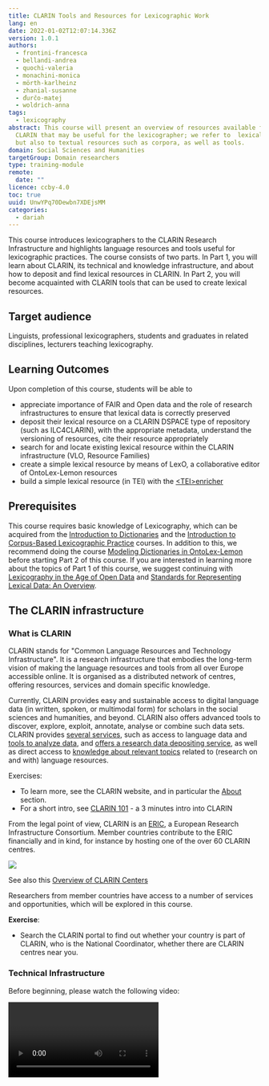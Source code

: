 ```yaml
---
title: CLARIN Tools and Resources for Lexicographic Work
lang: en
date: 2022-01-02T12:07:14.336Z
version: 1.0.1
authors:
  - frontini-francesca
  - bellandi-andrea
  - quochi-valeria
  - monachini-monica
  - mörth-karlheinz
  - zhanial-susanne
  - ďurčo-matej
  - woldrich-anna
tags:
  - lexicography
abstract: This course will present an overview of resources available from
  CLARIN that may be useful for the lexicographer; we refer to  lexical datasets
  but also to textual resources such as corpora, as well as tools.
domain: Social Sciences and Humanities
targetGroup: Domain researchers
type: training-module
remote:
  date: ""
licence: ccby-4.0
toc: true
uuid: UnwYPq70Dewbn7XDEjsMM
categories:
  - dariah
---
```


This course introduces lexicographers to the CLARIN Research Infrastructure and highlights language resources and tools useful for lexicographic practices. The course consists of two parts. In Part 1, you will learn about CLARIN, its technical and knowledge infrastructure, and about how to deposit and find lexical resources in CLARIN. In Part 2, you will become acquainted with CLARIN tools that can be used to create lexical resources.

## Target audience

Linguists, professional lexicographers, students and graduates in related disciplines, lecturers teaching lexicography.

## Learning Outcomes

Upon completion of this course, students will be able to

* appreciate importance of FAIR and Open data and the role of research infrastructures to ensure that lexical data is correctly preserved
* deposit their lexical resource on a CLARIN DSPACE type of repository (such as ILC4CLARIN), with the appropriate metadata, understand the versioning of resources, cite their resource appropriately
* search for and locate existing lexical resource within the CLARIN infrastructure (VLO, Resource Families)
* create a simple lexical resource by means of LexO, a collaborative editor of OntoLex-Lemon resources
* build a simple lexical resource (in TEI) with the [\<TEI>enricher](https://howto.acdh.oeaw.ac.at/en/resources/creating-lexical-resources-with-tei-enricher)

## Prerequisites

This course requires basic knowledge of Lexicography, which can be acquired from the [Introduction to Dictionaries](/id/q0P4oqySKxkbcLhtXz49J) and the [Introduction to Corpus-Based Lexicographic Practice](/id/50Ga8xo5uDgdrz2eIIifW) courses. In addition to this, we recommend doing the course [Modeling Dictionaries in OntoLex-Lemon](/id/XUpXflNpQ08j3hdNp7pSi) before starting Part 2 of this course. If you are interested in learning more about the topics of Part 1 of this course, we suggest continuing with [Lexicography in the Age of Open Data](/id/n7FC_lX46pwvJQN50Dtjs) and [Standards for Representing Lexical Data: An Overview](/id/REhOykBU7pPs5zOAENdah).

## The CLARIN infrastructure

### What is CLARIN

CLARIN stands for "Common Language Resources and Technology Infrastructure". It is a research infrastructure that embodies the long-term vision of making the language resources and tools from all over Europe accessible online. It is organised as a distributed network of centres, offering resources, services and domain specific knowledge.

Currently, CLARIN provides easy and sustainable access to digital language data (in written, spoken, or multimodal form) for scholars in the social sciences and humanities, and beyond. CLARIN also offers advanced tools to discover, explore, exploit, annotate, analyse or combine such data sets. CLARIN provides [several services](https://www.clarin.eu/content/services), such as access to language data and [tools to analyze data](https://www.clarin.eu/content/language-resource-switchboard), and [offers a research data depositing service](https://www.clarin.eu/node/3773), as well as direct access to [knowledge about relevant topics](https://www.clarin.eu/node/4061) related to (research on and with) language resources.

Exercises:

* To learn more, see the CLARIN website, and in particular the [About](https://www.clarin.eu/content/about-clarin) section.
* For a short intro, see [CLARIN 101](https://www.youtube.com/watch?v=XS-bo2rLTsg\&list=PLlKmS5dTMgw2XgWNuzQtGn_twUm-SHIL9\&index=1) - a 3 minutes intro into CLARIN

From the legal point of view, CLARIN is an [ERIC](https://ec.europa.eu/info/research-and-innovation/strategy/strategy-2020-2024/our-digital-future/european-research-infrastructures/eric_en), a European Research Infrastructure Consortium. Member countries contribute to the ERIC financially and in kind, for instance by hosting one of the over 60 CLARIN centres.

![](https://www.clarin.eu/sites/default/files/styles/large/public/CLARIN-Map-Europe-2021-10_0.jpg?itok=QYwdLZv_)

See also this [Overview of CLARIN Centers](https://www.clarin.eu/content/overview-clarin-centres)

Researchers from member countries have access to a number of services and opportunities, which will be explored in this course.

**Exercise**:

* Search the CLARIN portal to find out whether your country is part of CLARIN, who is the National Coordinator, whether there are CLARIN centres near you.

### Technical Infrastructure

Before beginning, please watch the following video:

<Video provider="youtube" id="YvZ9Y_uyr7M" />

CLARIN is organised as a networked federation of [centres](https://www.clarin.eu/content/clarin-centres) located in various countries: language data repositories, service centres and knowledge centres, with single sign-on access for all members of the academic community in all participating countries.

Tools and data from different centres are interoperable, so that data collections can be combined and tools from different sources can be chained to perform complex operations to support researchers in their work.

Interoperability is achieved by central services, accessible from the CLARIN portal, which allow one to discover and use resources made available and hosted by the various centres.

The [Virtual Language Observatory - VLO](https://www.clarin.eu/content/virtual-language-observatory-vlo) provides a means of exploring language resources and tools. Its aim is to provide an easy to use interface, allowing for a uniform search and discovery process for a large number of resources from a wide variety of domains. Facets make it easy to explore and access available resources.

The VLO searches for metadata only. To enable researchers to search for specific patterns across collections of data, CLARIN developed [Content Search](https://www.clarin.eu/content/content-search), a search engine that connects to the local data collections that are available in the centres. The data itself stays at the centre where it is hosted – therefore the underlying technique is called federated content search. The search engine summarizes and displays what is available. An easy next step is to go to the centre's specialised search interface to perform a more sophisticated query.

Finally, the [Language Resource Switchboard](https://www.clarin.eu/content/language-resource-switchboard) is a tool that helps you to find a matching language processing web application for your data. After uploading a file or entering a URL, you can select which task to perform. The Switchboard will then provide you with a list of available CLARIN tools to analyze the input. Crucially, the Switchboard can also be activated from data found from the VLO.

Exercises:

* Explore the VLO (later we will see how to search for lexical resources in the VLO) and the Content Search
* Try to upload a short text in your language on to the [Switchboard](https://switchboard.clarin.eu/), to see what resources are available

### Knowledge Infrastructure

The mission of the CLARIN Knowledge Infrastructure (KI) is to ensure that the knowledge and expertise available within CLARIN do not exist as a fragmented collection of unconnected bits and pieces, but are made accessible in an organized way to the CLARIN community and to the Social Sciences and Humanities research community at large. We will not go into the details of the [CLARIN Knowledge Infrastructure](https://www.clarin.eu/content/knowledge-infrastructure). For more information see the relevant section of the CLARIN portal, but just provide the elements that are more relevant for the purposes of this course.

[CLARIN Knowledge Centres](https://www.clarin.eu/content/knowledge-centres) (abbreviated K-centres) are a cornerstone of the CLARIN knowledge infrastructure. K-centres are institutions that have agreed to share their knowledge and expertise on one or more aspects of the domain covered by the CLARIN infrastructure. They all have a helpdesk that will respond to requests within 2 working days. Some offer on-line courses, some offer best-practice documents, some offer guidance in getting access to and using data and tools, some are willing to host receivers of CLARIN mobility grants, and there are many more models in which the expertise is offered and shared.

Another important source of information on Language Resources is the [Resource Families initiative](https://www.clarin.eu/resource-families). The aim of the CLARIN Resource Families initiative is to provide a user-friendly overview per data type of the available language resources in the CLARIN infrastructure aimed at the needs of researchers from digital humanities, social sciences and human language technologies. The overviews are meant to facilitate comparative research and the listings are sorted by language.

In addition, CLARIN offers an extensive collection of [Video Lectures](http://videolectures.net/clarin/).

Other useful CLARIN initiatives are:

* The [Digital Humanities Course Registry](https://dhcr.clarin-dariah.eu/info) is a curated platform that provides an overview of the growing range of teaching activities in the field of digital humanities worldwide. It is maintained as a joint effort of two European research infrastructures: CLARIN-ERIC and DARIAH-EU.
* The [Standard Committee (SC) ](https://www.clarin.eu/governance/standards-committee)and a [Committee for Legal and Ethical Issues (CLIC)](https://www.clarin.eu/governance/legal-issues-committee), which provide advice and guidance in their respective areas of competence.

Finally CLARIN has developed a number of [funding and support instruments](https://www.clarin.eu/content/funding-opportunities) which are meant to address strategic priorities that require cross-country collaboration, exchange of expertise, training or mobility.

If you have a new project, and are looking for information and expertise on a specific topic ***remember*** that ***all researchers*** from CLARIN member and observer countries can:

* contact a K-centre to ask for relevant information
* apply for a mobility grant to visit a centre
* avail themselves of other support instruments, for instance to organise events
* get in touch with the SC and CLIC representatives for information on standards and legal issues - notice that members of the CLARIN standard committee have been involved in the ELEXIS project and have extensive expertise on lexical resources.
* finally, get in touch with your CLARIN National Coordinator and national centres

Use the CLARIN KI to find useful information for your lexicography project or training

Exercises

* Use the [keyword based search](https://vonweber.nl/cgi/kcentres_search.cgi) to find information on K-centres with expertise in your area
* Search for online courses from your country in the [DH course registry](https://dhcr.clarin-dariah.eu/info)

### CLARIN and FAIR, Open Data

The [FAIR data principles](https://www.force11.org/group/fairgroup/fairprinciples) state that language resources, like all research data, have to be Findable, Accessible, Interoperable, Reusable. Even though CLARIN has been in existence for a longer period than the FAIR data principles themselves, the core values of CLARIN – facilitating the reuse of language data and tools for research – align very closely with FAIR. CLARIN was a FAIR case 'avant la lettre'.

Exercise:

* [Read on the CLARIN portal](https://www.clarin.eu/fair) how the CLARIN services can help you make your Lexical resources and other Language Resources FAIR

In particular, CLARIN deposit services are crucial to adhere to good principles of [Open Science](https://ec.europa.eu/info/research-and-innovation/strategy/strategy-2020-2024/our-digital-future/open-science_en).

* Many CLARIN centres are [certified](https://www.clarin.eu/content/certified-centres), thus ensuring long term preservation of data and the adherence to shared data curation practices
* The [CLARIN Service Provider Federation ](https://www.clarin.eu/content/federated-identity)allows users to access protected data stored on a CLARIN centre with Single Sign On, that is with your institutional login
* Moreover, CLARIN centres will advise you on the best choice of [license](https://www.clarin.eu/content/licenses-and-clarin-categories) for your data, to ensure maximum visibility and will help you to make your data as open as possible.

**Remember**, while institutional repositories can be very useful to keep all of your scientific production in one place, depositing in disciplinary repositories such as clarin centres is recommended to ensure the visibility of your data to the most relevant communities. In the case of CLARIN, the visibility to the broader DH community is ensured by the VLO.

Finally, the adherence to Open Science principles is now more and more a requirement for funded projects, especially at the European Level. A [Data Management Plan](https://www.eosc-hub.eu/deliverable/d16-data-management-plan) (DMP), that is to say a document that specifies how research data will be collected, processed, monitored and catalogued during the project lifetime - is required for Horizon Europe projects too.

Exercises:

* [Read on the CLARIN portal](https://www.clarin.eu/content/support-eu-funded-projects) how CLARIN can help you with your project and DMP
* Learn more about FAIR data and Open Science in the course "Lexicography in the Age of Open Data" TODO: ADD LINK (Toma)

### Searching for resources and information in the CLARIN infrastructure

We have seen that the CLARIN [VLO](https://vlo.clarin.eu/) is a sort of meta catalogue that gives access to all resources from the various centres. Metadata from repositories in the CLARIN network are harvested on a weekly basis, so when a new resource is deposited in one of them, it will become almost immediately visible from the VLO. Note that different centres use different but interoperable metadata profiles.

* You can find out more about metadata and CLARIN on the [website](https://www.clarin.eu/faq-page/275).

Let us see now how to make a search on the VLO, and more specifically how to find how many digitised dictionaries are present and in which languages and formats:

* First of all, go to the [VLO](https://vlo.clarin.eu/) home page and click on the button "Take a quick tour". You will be guided through all of the main search functions
* Then go back to the home page, click "See all records" to activate the faceted search
* First run a free text query for "French dictionary", you can see that results are not very precise. Sometimes you obtain bilingual resources or even resources that are not in French
* With a [faceted search](https://vlo.clarin.eu/search) you can be more precise. Try first to select [ResourceType = Dictionary](https://vlo.clarin.eu/search?15\&fq=resourceClass:Dictionary\&fqType=resourceClass:or). Only a few resources appear. Why? Because many of the resources from the previous search are not classified as "Dictionary", but as "Lexical Resources". Now try [ResourceType = lexicalResource](https://vlo.clarin.eu/search?15\&fq=resourceClass:lexicalResource\&fqType=resourceClass:or).
* You can combine various resource types in one query. Such as ResourceType = [lexicalResource+LexicalResource+Dictionary](https://vlo.clarin.eu/?2\&fq=resourceClass:lexicalResource\&fq=resourceClass:Lexical+resource\&fq=resourceClass:Dictionary\&fqType=resourceClass:or)
* However, the concept of Lexical Resource is broader than that of Dictionary, so your search will yield resources such as worlists, WordNets, etc. Try to add the free text search now, to[ filter only those resources that are called "Dictionary"](https://vlo.clarin.eu/?2\&fq=resourceClass:lexicalResource\&fq=resourceClass:Lexical+resource\&fq=resourceClass:Dictionary\&fqType=resourceClass:or\&q=dictionary)
* You can now use the Language facet to explore all the languages for which a dictionary is present in CLARIN
* Select for instance the [Concise Dictionary of Latvian](https://vlo.clarin.eu/record/https_58__47__47_hdl.handle.net_47_11372_47_LRT-476_64_format_61_cmdi?19\&count=304\&docId=https_58__47__47_hdl.handle.net_47_11372_47_LRT-476_64_format_61_cmdi\&fq=resourceClass:lexicalResource\&fq=resourceClass:Lexical+resource\&fq=resourceClass:Dictionary\&fqType=resourceClass:or\&index=31\&q=dictionary), access the [resource](http://www.tezaurs.lv/lvv/) or go to the [landing page](https://lindat.mff.cuni.cz/repository/xmlui/handle/11372/LRT-476) on the Lindat repository; you can see that in this case the record does not contain a downloadable file. The resource can only be accessed online
* Select now the[ LMF Contemporary Arabic dictionary](https://vlo.clarin.eu/record/https_58__47__47_hdl.handle.net_47_11372_47_LRT-1944_64_format_61_cmdi?26\&q=Dictionary\&fqType=resourceClass:or\&fq=resourceClass:Dictionary\&fq=resourceClass:lexicalResource\&fq=resourceClass:Lexical+resource\&fqType=languageCode:or\&fq=languageCode:code:ara\&index=2\&count=35), also hosted by Lindat. By accessing the [landing page](http://hdl.handle.net/11372/LRT-1944), you will find the downloadable file at the bottom of the record. As stated in the description, the format is XML, following the [LMF standard](https://www.iso.org/obp/ui/#iso:std:iso:24613:ed-1:v1:en)

Explore further:

* Check how many other resources are available in XML format
* Which language has more dictionaries in the VLO after English? Where do these resources come from? Use the button "Show more facets" to explore different values of the "Data Provider" facet

Corpora and concordancers can also be useful resources for lexicographers. The VLO allows you to search for this type of resource too. You can follow a similar strategy as the one described above. Searching for Finnish corpora you will find for instance the "[Corpus of Finnish Magazines and Newspapers from the 1990s and 2000s, Version 2](http://urn.fi/urn:nbn:fi:lb-201711241)", which is made available by Fin-CLARIN via the [Korp](https://korp.csc.fi/) interface.

* Explore the aforementioned corpus and many others from Korp
* A lot more concordancers are available within CLARIN, and many of them are accessible from the Content Search. Explore the [collocations of "affaire/Affaire" in German and French corpora](https://contentsearch.clarin.eu/?\&query=affaire#).

As these exercises have shown us, the VLO gives access to a large number of resources. Faceted searches allow expert users to refine their criteria and run very specific queries. It may be a bit difficult to get a quick overview of a given type of resource. For this reason, the [Resource Families project](https://www.clarin.eu/resource-families) was launched. It collects resources from CLARIN centres and also other relevant resources by type; additional metadata are added and the resulting lists are collected in easy to explore pre-compiled lists.

Currently overviews are available of 12 corpora families, 5 families of lexical resources, and 4 tool families.

* Check the Resource Family "[Dictionaries](https://www.clarin.eu/resource-families/dictionaries)". Do you find all the resources that were retrieved from the previous VLO queries?
* Which dictionaries can be accessed online and which also downloaded?
* Some resources are integrated in fully fledged lexicographic environments. Explore for instance the [Digital Dictionary of the German Language (DWDS)](https://www.dwds.de/)'s web page.

The CLARIN knowledge infrastructure also contains useful information on lexicographic tools and resources.

* You can use the[ K-centres search function](https://vonweber.nl/cgi/kcentres_search.cgi) and type in "Dictionaries", to find all the k-centres with lexicographic expertise

Finally, you can also explore the [Tour De CLARIN](https://www.clarin.eu/Tour-de-CLARIN), an initiative that aims to periodically highlight prominent resources, tools, research outcomes, events from a particular CLARIN national consortium or centre.

* Open the pdf for volume 1 and search for "Dictionaries". What do you find?
* What is the "Viennese Lexicographic Editor" ?

### Depositing Services

As we have seen, in order to fully adhere to the principles of Open Science, your data must be deposited in a certified repository. To help researchers to store their resources (e.g. corpora, lexica, audio and video recordings, annotations, grammars, etc.) in a sustainable way, many of the CLARIN centres offer a depositing service. They are willing to store the resources in their repository and assist with the technical and organisational details. This has a wide range of advantages:

* Long-term archiving: a storage guarantee can be given for a long period (up to 50 years in some cases)
* Resources can be cited easily with a [persistent identifier](https://www.clarin.eu/content/persistent-identifiers) (PID)
* The resources and their metadata will be integrated into the infrastructure, making it possible to search them efficiently.
* Password-protected resources can be made available via institutional login.
* Once resources are integrated in the CLARIN infrastructure, they can be analyzed and enriched more easily with various linguistic tools (e.g. automated part-of-speech tagging, phonetic alignment or audio/video analysis).

Here is what you have to do to deposit your lexical resource on a CLARIN repository. This step-by-step guide is imagined for a small project. For larger projects please contact the CLARIN centre beforehand.

**Find your repository** from the list of certified [CLARIN depositing services](https://www.clarin.eu/content/depositing-services).

**Check** on the repository's web page whether you have the right to deposit and what are the resources. For instance, the CLARIN Slovenia repository ([CLARIN.SI](https://www.clarin.si/repository)) contains a statement with the conditions and terms of use. It also contains an explanation of [why the CLARIN.SI repository is a good choice](https://www.clarin.si/repository/xmlui/page/faq#why-should-i-submit-my-data-into-your-repository).

**Is the data in the right format?** Your lexical resource should be deposited in a standard format (TODO link with "Standards for Representing Lexical Data: An Overview"), and provided with the correct documentation. Some repositories only accept some types of language resources, or some standards. For instance the French CLARIN centre [Ortolang](https://www.ortolang.fr/information/presentation) recommends XML, TEI, LMF, MAF and SYNAF.

**Choice of license**. CLARIN repositories can provide help in the choice of the license; they will respect your choice of license but will encourage you to choose an open one if possible. You can also use the [CLARIN license calculator](https://www.clarin.eu/content/clarin-license-category-calculator).

How to deposit. Various CLARIN repositories use different software, for this reason there is not a single guide to depositing data. However, many CLARIN centres use [CLARIN DSpace](https://github.com/ufal/clarin-dspace). Depositing in any such centre is very easy to do.

* Read the excellent deposit [tutorial](https://www.clarin.si/repository/xmlui/page/deposit) on the CLARIN Slovenia repository; other centres using CLARIN dspace have similar pages ([see the Italian one](https://dspace-clarin-it.ilc.cnr.it/repository/xmlui/page/deposit))
* Explore the way in which various types of lexical resources are deposited and described on the [ILC4CLARIN repository](https://dspace-clarin-it.ilc.cnr.it/repository/xmlui/discover?filtertype=type\&filter_relational_operator=equals\&filter=lexicalConceptualResource)

Once the lexical resource is deposited on the repository, it will become searchable via the VLO as well, usually in a few days.

**Citation**: you should note down the PID (CLARIN uses *handles*) that your resource has been assigned, and use it to cite the resource in your papers, CV, and professional website. You should encourage others to use the preferred citation form including the PID. By doing so, you can track citations of your data, for instance by searching on Google Scholar.

* Check the citations of resources from the [Lithuanian repository](https://clarin.vdu.lt/xmlui/), by running a [Google Scholar query](https://scholar.google.com/scholar?start=20\&q=%2220.500.11821%22\&hl=en\&lr=\&as_sdt=0,5) on the repository's prefix.
* To know more about this topic, watch the recordings of the [SSHOC Workshop: Data Citation in Practice](https://www.sshopencloud.eu/events/sshoc-workshop-data-citation-practice). You will also learn about another very useful CLARIN service, the [Virtual Collections Registry](https://www.clarin.eu/content/virtual-collections).

**Versioning:** check what is the versioning policy of the repository. CLARIN repositories normally operate on a strict versioning policy. Every time you change your data a new version should be submitted, no matter how small the change. Old versions continue to exist, but point to new ones.

* Check this resource on the Lindat CLARIN repository, which is currently replaced by a [more recent one](http://hdl.handle.net/11234/1-3186), as the page shows.

  > Hajič, Jan and Hlaváčová, Jaroslava, 2016, MorfFlex CZ 161115, LINDAT/CLARIAH-CZ digital library at the Institute of Formal and Applied Linguistics (ÚFAL), Faculty of Mathematics and Physics, Charles University, [http://hdl.handle.net/11234/1-1834](http://hdl.handle.net/11234/1-1834).

**Remember.** Data can be available in various formats. It is important to learn to distinguish between the information contained in a given lexical resource, and the various formats and modes it is accessible in.

* Consider the Resource "Italwordnet". See in the VLO how it is available in various formats ([query here](https://vlo.clarin.eu/?0\&q=italwordnet)). Then check out the [online browsing interface](http://www.ilc.cnr.it/iwndb_php/).

Only when a lexical resource is downloadable in its source format, so that the user can perform any query on it, can it be considered fully open.

## Using CLARIN Tools for lexicography

### **LexO-lite: what is and who is it for**

LexO-lite (simply LexO from now on) is a collaborative web editor for easily building and managing lexical and terminological resources in the context of the Semantic Web. The adoption of Semantic Web technologies and the Linked Data paradigm is driven by the need to ensure the construction of resources that are interoperable, shareable and reusable by the scientific community. LexO's primary objective is to enable lexicographers, scholars and humanists to create a resource ex novo where information can be easily manually curated by humans, that is fundamental for collecting reliable, fine-grained, and explicit information. LexO attempts to make the OntoLex-Lemon model accessible to all those who do not have technical skills, allowing for the adoption of new technological advance in the Semantic Web by Digital Humanities. The tool allows for information to be easily manually curated by humans. LexO is a free and open source project and its source code can be downloaded from [here](https://github.com/andreabellandi/LexO-lite).

### **Installation**

Users can compile and install LexO on their own machine, by following the instructions reported in [here](https://github.com/andreabellandi/LexO-lite/wiki/LexO%E2%80%90lite-Installation-Guide). This implies you will run the most recent version of the LexO code, which will not necessarily be a stable version.

### **Current limitations**

LexO is not a funded project. From the technological point of view, it is based on an open source Java library called OWL-API. However, a solution that implements a persistence strategy based on triple stores is more indicated for medium/large-sized data. For this reason, we called this tool version **LexO-lite**. The suffix lite refers to the limited ability to manage small-sized lexica, typically domain terminologies and specialized lexica. A full version of LexO that will be capable of managing large-scale resources in currently in progress. Please notify bugs or issues on the [project github page](https://github.com/andreabellandi/LexO-lite).

### **Tool description**

The main interface of LexO is depicted in the following figure.

![](https://i.imgur.com/9FMd518.png)

The leftmost column contains four tabs and a browsing component with a simple search box where the list of the elements contained in the selected tab is displayed. Specifically, by clicking on the first tab, users can view all the lexical entries of the dictionary, represented by their canonical written form and accompanied by information about the part-of-speech and the language. The second tab provides all the inflected forms listed in alphabetical order. In the case of multilingual resources, lemmas and forms can be filtered by language. The Documentation tab is dedicated to enumerating the texts of the corpus from which terminology is extracted. Finally, the Ontology tab contains the conceptual part of the lexicon. All the information relating to the element selected in the browsing component is visualised in the rightmost column.

The figure above shows the information displayed when selecting the greek lexical entry *τετράγωνον* ('square' in English): in the red box the main information concerning the lemma, such as grammatical category, gender and number are illustrated; in the blue box you will find the description of the forms occurring in the reference text. The senses are described in the yellow boxes. As far as the Documentation tab is concerned, LexO shows the metadata panel of the selected text; the Ontology tab instead lists the concepts belonging to a reference ontology that would have been previously uploaded.

Since LexO allows users to create resources in a collaborative way, it defines three kinds of user profiles i.e., administrator (edit rights and users management), user (edit rights), viewer (browsing only). The system allows administrators to validate a lexical entry by means of the “verified” checkbox in the lemma box, in such a way that it can no longer be modified by users that are not administrators. This functionality makes it possible to implement a sort of revision process, for the final export of the resource in the OntoLex-Lemon model, which can be done by means of the Export button at the bottom of the toolbar. In this way, the resource is ready for publication according to the linked data policies.

In the following, the functionalities of LexO will be described in detail, by means of suitable video tutorials.

### Video tutorials

**How to create LexO's users.** [Link](https://screencast-o-matic.com/watch/crlrIZV2sp1)

This video shows the management of the users' profiles.

![](https://i.imgur.com/pgX79zX.png)

**How to create lexicon languages.** [Link](https://screencast-o-matic.com/watch/crlrICV2s53)

This video shows the languages creation process.

![](https://i.imgur.com/2PetnmC.png)

**How to edit a lexical entry, referring to the OntoLex-Lemon *core* module.** [Link](https://screencast-o-matic.com/watch/crlrbkV2M2F)

This video shows the management of the core module ![](https://i.imgur.com/y4il8AU.png)

**How to edit a lexical entry, referring to the OntoLex-Lemon *vartrans* module.** [Link](https://)

The following video shows the management of the variation and translation module

![](https://i.imgur.com/EvhqlY7.png) ![](https://i.imgur.com/YFnnQr4.png)

**How to edit a lexical entry, referring to the OntoLex-Lemon *synsem* module.** [Link](https://)

The video shows the management of the syntax and semantics module

![](https://i.imgur.com/eGMhSsx.png)

**How to describe the semantics of a lexical entry.** [Link](https://)

The video shows how to refer a lexical entry to an external ontology

![](https://i.imgur.com/zCPKgeR.png)

![](https://i.imgur.com/XTe29ze.png)

**The lexical entry dictionary view.** [Link](https://)

The video shows the dictionary-like view of LexO

![](https://i.imgur.com/emGHU9v.png)

### \<TEI>enricher

A tool for quickly creating a dictionary in accordance with the Guidelines of the Text Encoding Initiative (TEI), ideally in the Lex-0 flavour.

See the tutorial [here](https://howto.acdh.oeaw.ac.at/en/resources/creating-lexical-resources-with-tei-enricher)

## References

* Andrea Bellandi (2021). LexO: An Open-source System for Managing OntoLex-Lemon Resources. *Language Resources & Evaluation*. [https://doi.org/10.1007/s10579-021-09546-4](https://doi.org/10.1007/s10579-021-09546-4).
* Andrea Bellandi, Emiliano Giovannetti, Simone Marchi, Silvia Piccini, Flavia Sciolette (2021). Fostering the Collaborative Creation of Linguistic Linked Open Data with LexO, an Open Source Editor of Multilingual Lexicons and Terminologies. *Associazione per L'informatica Umanistica, Book of abstract*. [http://amsacta.unibo.it/6712/1/AIUCD2021\_BOA-versione3A.pdf](http://amsacta.unibo.it/6712/1/AIUCD2021_BOA-versione3A.pdf)
* Andrea Bellandi, Monica Monachini and Fahad Khan (2019). LexO: Where Lexicography Meets the Semantic Web. *Tour de CLARIN volume 2*. [https://www.clarin.eu/blog/clarin-it-presents-lexo-where-lexicography-meets-semantic-web](https://www.clarin.eu/blog/clarin-it-presents-lexo-where-lexicography-meets-semantic-web)
* Franciska de Jong, Bente Maegaard, Darja Fišer, Dieter Van Uytvanck & Andreas Witt (2020). Interoperability in an Infrastructure Enabling Multidisciplinary Research: The case of CLARIN. In Proceedings LREC 2020, 12th International Conference on Language Resources and Evaluation, ELRA. [https://www.aclweb.org/anthology/2020.lrec-1.417/](https://www.aclweb.org/anthology/2020.lrec-1.417/)
* Monachini, Monica, e Francesca Frontini. CLARIN, l'infrastruttura europea delle risorse linguistiche per le scienze umane e sociali e il suo network italiano CLARIN-IT. IJCoL - Italian Journal of Computational Linguistics, Special Issue on NLP and Digital Humanities, 2, n. 2 (2016): 11–30. [https://doi.org/10.4000/ijcol.387](https://doi.org/10.4000/ijcol.387)
